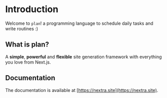 # Introduction
 
Welcome to `plan`! a programming language to schedule daily tasks and write routines :)

## What is plan?

A **simple**, **powerful** and **flexible** site generation framework with everything you love from Next.js.

## Documentation

The documentation is available at [https://nextra.site](https://nextra.site).
